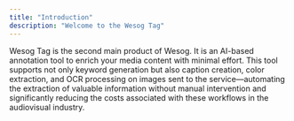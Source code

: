 ```yaml
---
title: "Introduction"
description: "Welcome to the Wesog Tag"
---
```


Wesog Tag is the second main product of Wesog. It is an AI-based annotation tool to enrich your media content with minimal effort. This tool supports not only keyword generation but also caption creation, color extraction, and OCR processing on images sent to the service—automating the extraction of valuable information without manual intervention and significantly reducing the costs associated with these workflows in the audiovisual industry.
